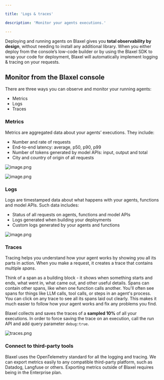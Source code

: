 ```yaml
---

title: 'Logs & traces'

description: 'Monitor your agents executions.'

---
```


Deploying and running agents on Blaxel gives you **total observability by design**, without needing to install any additional library. When you either deploy from the console’s low-code builder or by using the Blaxel SDK to wrap your code for deployment, Blaxel will automatically implement logging & tracing on your requests.

## **Monitor from the Blaxel console**

There are three ways you can observe and monitor your running agents:

- Metrics
- Logs
- Traces

### **Metrics**

Metrics are aggregated data about your agents’ executions. They include:

- Number and rate of requests
- End-to-end latency: average, p50, p90, p99
- Number of tokens generated by model APIs: input, output and total
- City and country of origin of all requests

![image.png](Overview/image.png)

![image.png](Overview/image%201.png)

### **Logs**

Logs are timestamped data about what happens with your agents, functions and model APIs. Such data includes:

- Status of all requests on agents, functions and model APIs
- Logs generated when building your deployments
- Custom logs generated by your agents and functions

![image.png](Overview/image%202.png)

### **Traces**

Tracing helps you understand how your agent works by showing you all its parts in action. When you make a request, it creates a trace that contains multiple *spans*.

Think of a span as a building block - it shows when something starts and ends, what went in, what came out, and other useful details. Spans can contain other spans, like when one function calls another. You'll often see spans for things like LLM calls, tool calls, or steps in an agent's process. You can click on any trace to see all its spans laid out clearly. This makes it much easier to follow how your agent works and fix any problems you find.

Blaxel collects and saves the traces of a **sampled 10%** of all your executions. In order to force saving the trace on an execution, call the run API and add query parameter `debug:true`.

![traces.png](Overview/traces.png)

### **Connect to third-party tools**

Blaxel uses the OpenTelemetry standard for all the logging and tracing. We can export metrics easily to any compatible third-party platform, such as Datadog, Langfuse or others. Exporting metrics outside of Blaxel requires being in the Enterprise plan.
